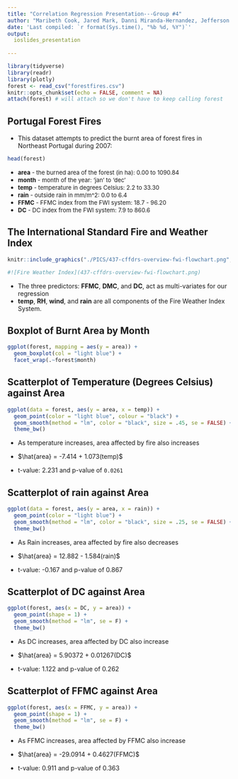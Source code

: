 ```yaml
---
title: "Correlation Regression Presentation---Group #4"
author: "Maribeth Cook, Jared Mark, Danni Miranda-Hernandez, Jefferson Ong"
date: 'Last compiled: `r format(Sys.time(), "%b %d, %Y")`'
output: 
  ioslides_presentation
  
---
```


```r
library(tidyverse)
library(readr)
library(plotly)
forest <- read_csv("forestfires.csv")
knitr::opts_chunk$set(echo = FALSE, comment = NA)
attach(forest) # will attach so we don't have to keep calling forest
```

## Portugal Forest Fires  {.smaller}

- This dataset attempts to predict the burnt area of forest fires in Northeast Portugal during 2007: 


```r
head(forest) 
```
 
- <font size="2">  **area** - the burned area of the forest (in ha): 0.00 to 1090.84</font> 
- <font size="2"> **month** - month of the year: 'jan' to 'dec'</font> 
- <font size="2"> **temp** - temperature in degrees Celsius: 2.2 to 33.30</font>
- <font size="2"> **rain** - outside rain in mm/m^2: 0.0 to 6.4</font> 
- <font size="2"> **FFMC** - FFMC index from the FWI system: 18.7 - 96.20</font>
- <font size="2"> **DC** - DC index from the FWI system: 7.9 to 860.6</font> 

 


## The International Standard Fire and Weather Index {.smaller}


```r
knitr::include_graphics("./PICS/437-cffdrs-overview-fwi-flowchart.png", dpi = 145)

#![Fire Weather Index](437-cffdrs-overview-fwi-flowchart.png)

```

* The three predictors: **FFMC**, **DMC**, and **DC**, act as multi-variates for our regression
* **temp**, **RH**, **wind**, and **rain** are all components of the Fire Weather Index System.

## Boxplot of Burnt Area by Month
```r
ggplot(forest, mapping = aes(y = area)) +
  geom_boxplot(col = "light blue") +
  facet_wrap(.~forest$month)
```


## Scatterplot of Temperature (Degrees Celsius) against Area {.smaller}


```r

ggplot(data = forest, aes(y = area, x = temp)) +
  geom_point(color = "light blue", colour = "black") +
  geom_smooth(method = "lm", color = "black", size = .45, se = FALSE) +
  theme_bw()   
```

- As temperature increases, area affected by fire also increases

- $\hat{area} = -7.414 + 1.073(temp)$

- t-value: 2.231 and p-value of `0.0261`




## Scatterplot of rain against Area {.smaller}


```r
ggplot(data = forest, aes(y = area, x = rain)) +
  geom_point(color = "light blue") +
  geom_smooth(method = "lm", color = "black", size = .25, se = FALSE) +
  theme_bw()
```

- As Rain increases, area affected by fire also decreases

- $\hat{area} = 12.882 - 1.584(rain)$

- t-value: -0.167 and p-value of 0.867





## Scatterplot of DC against Area {.smaller}


```r
ggplot(forest, aes(x = DC, y = area)) +
  geom_point(shape = 1) +
  geom_smooth(method = "lm", se = F) +
  theme_bw()
```

- As DC increases, area affected by DC also increase

- $\hat{area} = 5.90372 + 0.01267(DC)$

- t-value: 1.122 and p-value of 0.262



## Scatterplot of FFMC against Area {.smaller}

```r
ggplot(forest, aes(x = FFMC, y = area)) +
  geom_point(shape = 1) +
  geom_smooth(method = "lm", se = F) +
  theme_bw()
```

- As FFMC increases, area affected by FFMC also increase

- $\hat{area} = -29.0914 + 0.4627(FFMC)$

- t-value: 0.911 and p-value of 0.363






